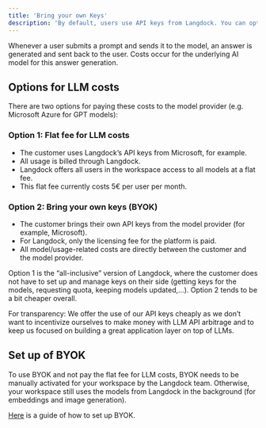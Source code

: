 ```yaml
---
title: 'Bring your own Keys'
description: 'By default, users use API keys from Langdock. You can optionally use your own API keys instead.'
---
```



Whenever a user submits a prompt and sends it to the model, an answer is generated and sent back to the user. Costs occur for the underlying AI model for this answer generation.


## Options for LLM costs


There are two options for paying these costs to the model provider (e.g. Microsoft Azure for GPT models):


### Option 1: Flat fee for LLM costs
- The customer uses Langdock’s API keys from Microsoft, for example.
- All usage is billed through Langdock.
- Langdock offers all users in the workspace access to all models at a flat fee.
- This flat fee currently costs 5€ per user per month.


### Option 2: Bring your own keys (BYOK)
- The customer brings their own API keys from the model provider (for example, Microsoft).
- For Langdock, only the licensing fee for the platform is paid.
- All model/usage-related costs are directly between the customer and the model provider.


Option 1 is the “all-inclusive” version of Langdock, where the customer does not have to set up and manage keys on their side (getting keys for the models, requesting quota, keeping models updated,…). Option 2 tends to be a bit cheaper overall.


For transparency: We offer the use of our API keys cheaply as we don’t want to incentivize ourselves to make money with LLM API arbitrage and to keep us focused on building a great application layer on top of LLMs.


## Set up of BYOK
To use BYOK and not pay the flat fee for LLM costs, BYOK needs to be manually activated for your workspace by the Langdock team. Otherwise, your workspace still uses the models from Langdock in the background (for embeddings and image generation).


[Here](https://docs.langdock.com/settings/models/set-up-byok) is a guide of how to set up BYOK.